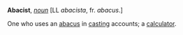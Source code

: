'''Abacist''', ''[[noun (part of speech)|noun]]'' [LL ''abacista'', fr. ''abacus''.]

One who uses an [[abacus]] in [[casting]] accounts; a [[calculator]].